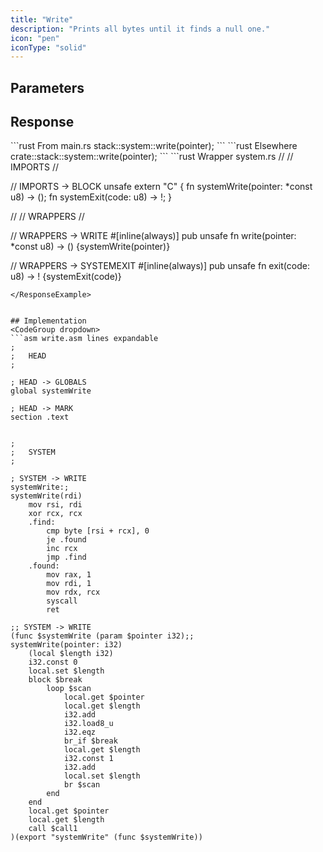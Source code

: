 ```yaml
---
title: "Write"
description: "Prints all bytes until it finds a null one."
icon: "pen"
iconType: "solid"
---
```


## Parameters
<ParamField path="pointer" type="*const u8" required/>

## Response
<ResponseField name="" type="()" required/>

<RequestExample>
```rust From main.rs
stack::system::write(pointer);
```
```rust Elsewhere
crate::stack::system::write(pointer);
```
</RequestExample>

<ResponseExample>
```rust Wrapper system.rs
//
//  IMPORTS
//

// IMPORTS -> BLOCK
unsafe extern "C" {
    fn systemWrite(pointer: *const u8) -> ();
    fn systemExit(code: u8) -> !;
}


//
//  WRAPPERS
//

// WRAPPERS -> WRITE
#[inline(always)]
pub unsafe fn write(pointer: *const u8) -> () {systemWrite(pointer)}

// WRAPPERS -> SYSTEMEXIT
#[inline(always)]
pub unsafe fn exit(code: u8) -> ! {systemExit(code)}
```
</ResponseExample>


## Implementation
<CodeGroup dropdown>
```asm write.asm lines expandable
;
;   HEAD
;

; HEAD -> GLOBALS
global systemWrite

; HEAD -> MARK
section .text


;
;   SYSTEM
;

; SYSTEM -> WRITE
systemWrite:;                                                                   systemWrite(rdi)
    mov rsi, rdi
    xor rcx, rcx
    .find:
        cmp byte [rsi + rcx], 0
        je .found
        inc rcx
        jmp .find
    .found:
        mov rax, 1
        mov rdi, 1
        mov rdx, rcx
        syscall
        ret
```
```wasm write.wat lines expandable
;; SYSTEM -> WRITE
(func $systemWrite (param $pointer i32);;                                       systemWrite(pointer: i32)
    (local $length i32)
    i32.const 0
    local.set $length
    block $break
        loop $scan
            local.get $pointer
            local.get $length
            i32.add
            i32.load8_u
            i32.eqz
            br_if $break
            local.get $length
            i32.const 1
            i32.add
            local.set $length
            br $scan
        end
    end
    local.get $pointer
    local.get $length
    call $call1
)(export "systemWrite" (func $systemWrite))


```
</CodeGroup>